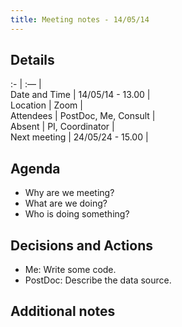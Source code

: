 ```yaml
---
title: Meeting notes - 14/05/14
---
```


## Details

| :- | :--- |
| Date and Time | 14/05/14 - 13.00 |
| Location | Zoom |
| Attendees | PostDoc, Me, Consult |
| Absent | PI, Coordinator |
| Next meeting | 24/05/24 - 15.00 |

## Agenda

- Why are we meeting?
- What are we doing?
- Who is doing something?

## Decisions and Actions

- Me: Write some code.
- PostDoc: Describe the data source.

## Additional notes

